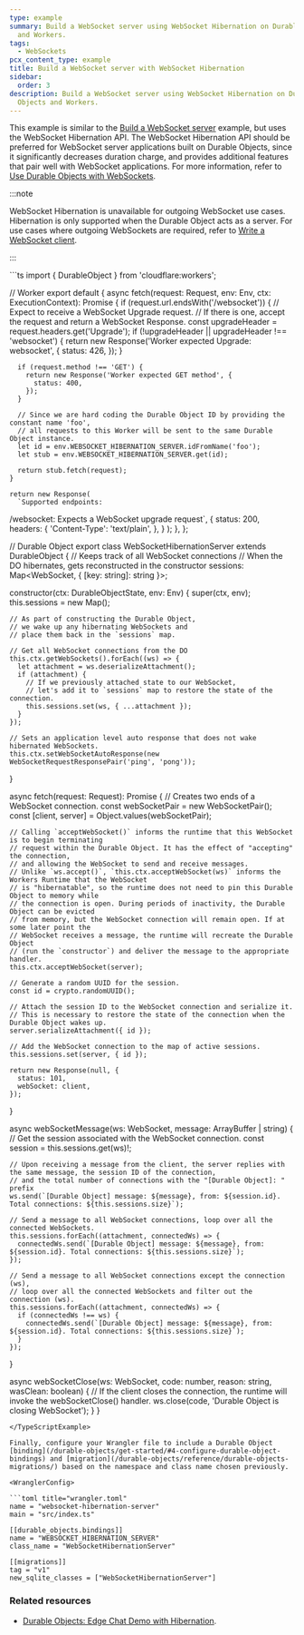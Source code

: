 ```yaml
---
type: example
summary: Build a WebSocket server using WebSocket Hibernation on Durable Objects
  and Workers.
tags:
  - WebSockets
pcx_content_type: example
title: Build a WebSocket server with WebSocket Hibernation
sidebar:
  order: 3
description: Build a WebSocket server using WebSocket Hibernation on Durable
  Objects and Workers.
---
```



This example is similar to the [Build a WebSocket server](/durable-objects/examples/websocket-server/) example, but uses the WebSocket Hibernation API. The WebSocket Hibernation API should be preferred for WebSocket server applications built on Durable Objects, since it significantly decreases duration charge, and provides additional features that pair well with WebSocket applications. For more information, refer to [Use Durable Objects with WebSockets](/durable-objects/best-practices/websockets/).

:::note

WebSocket Hibernation is unavailable for outgoing WebSocket use cases. Hibernation is only supported when the Durable Object acts as a server. For use cases where outgoing WebSockets are required, refer to [Write a WebSocket client](/workers/examples/websockets/#write-a-websocket-client).

:::

<TypeScriptExample>
```ts
import { DurableObject } from 'cloudflare:workers';

// Worker
export default {
  async fetch(request: Request, env: Env, ctx: ExecutionContext): Promise<Response> {
    if (request.url.endsWith('/websocket')) {
      // Expect to receive a WebSocket Upgrade request.
      // If there is one, accept the request and return a WebSocket Response.
      const upgradeHeader = request.headers.get('Upgrade');
      if (!upgradeHeader || upgradeHeader !== 'websocket') {
        return new Response('Worker expected Upgrade: websocket', {
          status: 426,
        });
      }

      if (request.method !== 'GET') {
        return new Response('Worker expected GET method', {
          status: 400,
        });
      }

      // Since we are hard coding the Durable Object ID by providing the constant name 'foo',
      // all requests to this Worker will be sent to the same Durable Object instance.
      let id = env.WEBSOCKET_HIBERNATION_SERVER.idFromName('foo');
      let stub = env.WEBSOCKET_HIBERNATION_SERVER.get(id);

      return stub.fetch(request);
    }

    return new Response(
      `Supported endpoints:
/websocket: Expects a WebSocket upgrade request`,
      {
        status: 200,
        headers: {
          'Content-Type': 'text/plain',
        },
      }
    );
  },
};

// Durable Object
export class WebSocketHibernationServer extends DurableObject {
  // Keeps track of all WebSocket connections
  // When the DO hibernates, gets reconstructed in the constructor
  sessions: Map<WebSocket, { [key: string]: string }>;

  constructor(ctx: DurableObjectState, env: Env) {
    super(ctx, env);
    this.sessions = new Map();

    // As part of constructing the Durable Object,
    // we wake up any hibernating WebSockets and
    // place them back in the `sessions` map.

    // Get all WebSocket connections from the DO
    this.ctx.getWebSockets().forEach((ws) => {
      let attachment = ws.deserializeAttachment();
      if (attachment) {
        // If we previously attached state to our WebSocket,
        // let's add it to `sessions` map to restore the state of the connection.
        this.sessions.set(ws, { ...attachment });
      }
    });

    // Sets an application level auto response that does not wake hibernated WebSockets.
    this.ctx.setWebSocketAutoResponse(new WebSocketRequestResponsePair('ping', 'pong'));
  }

  async fetch(request: Request): Promise<Response> {
    // Creates two ends of a WebSocket connection.
    const webSocketPair = new WebSocketPair();
    const [client, server] = Object.values(webSocketPair);

    // Calling `acceptWebSocket()` informs the runtime that this WebSocket is to begin terminating
    // request within the Durable Object. It has the effect of "accepting" the connection,
    // and allowing the WebSocket to send and receive messages.
    // Unlike `ws.accept()`, `this.ctx.acceptWebSocket(ws)` informs the Workers Runtime that the WebSocket
    // is "hibernatable", so the runtime does not need to pin this Durable Object to memory while
    // the connection is open. During periods of inactivity, the Durable Object can be evicted
    // from memory, but the WebSocket connection will remain open. If at some later point the
    // WebSocket receives a message, the runtime will recreate the Durable Object
    // (run the `constructor`) and deliver the message to the appropriate handler.
    this.ctx.acceptWebSocket(server);

    // Generate a random UUID for the session.
    const id = crypto.randomUUID();

    // Attach the session ID to the WebSocket connection and serialize it.
    // This is necessary to restore the state of the connection when the Durable Object wakes up.
    server.serializeAttachment({ id });

    // Add the WebSocket connection to the map of active sessions.
    this.sessions.set(server, { id });

    return new Response(null, {
      status: 101,
      webSocket: client,
    });
  }

  async webSocketMessage(ws: WebSocket, message: ArrayBuffer | string) {
    // Get the session associated with the WebSocket connection.
    const session = this.sessions.get(ws)!;

    // Upon receiving a message from the client, the server replies with the same message, the session ID of the connection,
    // and the total number of connections with the "[Durable Object]: " prefix
    ws.send(`[Durable Object] message: ${message}, from: ${session.id}. Total connections: ${this.sessions.size}`);

    // Send a message to all WebSocket connections, loop over all the connected WebSockets.
    this.sessions.forEach((attachment, connectedWs) => {
      connectedWs.send(`[Durable Object] message: ${message}, from: ${session.id}. Total connections: ${this.sessions.size}`);
    });

    // Send a message to all WebSocket connections except the connection (ws),
    // loop over all the connected WebSockets and filter out the connection (ws).
    this.sessions.forEach((attachment, connectedWs) => {
      if (connectedWs !== ws) {
        connectedWs.send(`[Durable Object] message: ${message}, from: ${session.id}. Total connections: ${this.sessions.size}`);
      }
    });
  }

  async webSocketClose(ws: WebSocket, code: number, reason: string, wasClean: boolean) {
    // If the client closes the connection, the runtime will invoke the webSocketClose() handler.
    ws.close(code, 'Durable Object is closing WebSocket');
  }
}
```
</TypeScriptExample>

Finally, configure your Wrangler file to include a Durable Object [binding](/durable-objects/get-started/#4-configure-durable-object-bindings) and [migration](/durable-objects/reference/durable-objects-migrations/) based on the namespace and class name chosen previously.

<WranglerConfig>

```toml title="wrangler.toml"
name = "websocket-hibernation-server"
main = "src/index.ts"

[[durable_objects.bindings]]
name = "WEBSOCKET_HIBERNATION_SERVER"
class_name = "WebSocketHibernationServer"

[[migrations]]
tag = "v1"
new_sqlite_classes = ["WebSocketHibernationServer"]
```

</WranglerConfig>

### Related resources

- [Durable Objects: Edge Chat Demo with Hibernation](https://github.com/cloudflare/workers-chat-demo/).
